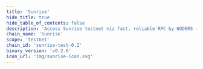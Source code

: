 ```yaml
---
title: 'Sunrise'
hide_title: true
hide_table_of_contents: false
description: 'Access Sunrise testnet via fast, reliable RPC by NODERS — no limits, Omnichain-ready, and built for scalable Web3'
chain_name: 'Sunrise'
scope: 'testnet'
chain_id: 'sunrise-test-0.2'
binary_version: 'v0.2.6'
icon_url: 'img/sunrise-icon.svg'
---
```



<ChainLayout>
  <ChainHero
    name="Sunrise"
    iconUrl="img/sunrise-icon.svg"
    bgColor="#EDBC64"
    scope="testnet"
    chainId="sunrise-test-0.2"
    nodeVersion="v0.2.6"
    token=""
    stakeUrl=""
    restakeUrl=""
    websiteUrl="https://sunriselayer.io/"
    githubUrl="https://github.com/sunriselayer/sunrise"
    xUrl="https://twitter.com/SunriseLayer"
    discordUrl="https://discord.gg/sunrise"
  />

  <ProductLinks
    appUrl=""
    appImageUrl="img/products/"
    explorerUrl=""
    explorerImageUrl="img/products/"
    faucetUrl=""
  />

  <ToolsGrid
    chainName="sunrise"
    scope="testnet"
    showInstall={true}
    showUpgrade={true}
    showGenesis={true}
    showCli={true}
    showEndpoints={true}
    showStateSync={true}
    showSnapshot={true}
    showLivePeers={true}
    showSeed={true}
    showAddressBook={true}
    showExplorersList={false}
    showPublicEndpoints={false}
    showUsefulTools={false}
    showUpgradeWatcher={false}
  />

</ChainLayout>
